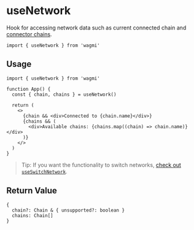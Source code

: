 # useNetwork

Hook for accessing network data such as current connected chain and [connector chains](https://wagmi.sh/docs/connectors/injected#chains-optional).

```tsx
import { useNetwork } from 'wagmi'
```

## Usage

```tsx
import { useNetwork } from 'wagmi'

function App() {
  const { chain, chains } = useNetwork()

  return (
    <>
      {chain && <div>Connected to {chain.name}</div>}
      {chains && (
        <div>Available chains: {chains.map((chain) => chain.name)}</div>
      )}
    </>
  )
}
```

> Tip: If you want the functionality to switch networks, [check out `useSwitchNetwork`](https://wagmi.sh/docs/hooks/useSwitchNetwork).

## Return Value

```tsx
{
  chain?: Chain & { unsupported?: boolean }
  chains: Chain[]
}
```

